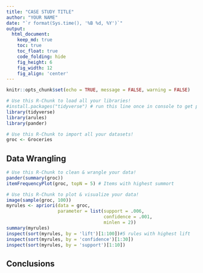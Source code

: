 ```yaml
---
title: "CASE STUDY TITLE"
author: "YOUR NAME"
date: "`r format(Sys.time(), '%B %d, %Y')`"
output:
  html_document:  
    keep_md: true
    toc: true
    toc_float: true
    code_folding: hide
    fig_height: 6
    fig_width: 12
    fig_align: 'center'
---
```


```r
knitr::opts_chunk$set(echo = TRUE, message = FALSE, warning = FALSE)
```

```r
# Use this R-Chunk to load all your libraries!
#install.packages("tidyverse") # run this line once in console to get package
library(tidyverse)
library(arules)
library(pander)
```

```r
# Use this R-Chunk to import all your datasets!
groc <- Groceries
```



## Data Wrangling

```r
# Use this R-Chunk to clean & wrangle your data!
pander(summary(groc))
itemFrequencyPlot(groc, topN = 5) # Items with highest summort
```



```r
# Use this R-Chunk to plot & visualize your data!
image(sample(groc, 100))
myrules <- apriori(data = groc, 
                   parameter = list(support = .006,
                                    confidence = .001,
                                    minlen = 2))
summary(myrules)
inspect(sort(myrules, by = 'lift')[1:100])#5 rules with highest lift
inspect(sort(myrules, by = 'confidence')[1:30])
inspect(sort(myrules, by = 'support')[1:10])
```

## Conclusions
